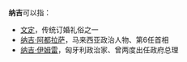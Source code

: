 '''纳吉'''可以指：
*[[文定|文定]]，传统订婚礼俗之一
*[[纳吉·阿都拉萨|纳吉·阿都拉萨]]，马来西亚政治人物、第6任首相
*[[纳吉·伊姆雷|纳吉·伊姆雷]]，匈牙利政治家、曾两度出任政府总理
{{Disambig|cat=二字消歧義}}